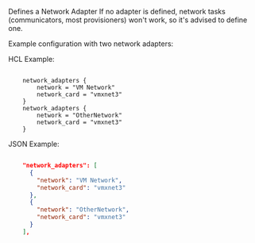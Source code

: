 <!-- Code generated from the comments of the NIC struct in builder/vsphere/iso/step_create.go; DO NOT EDIT MANUALLY -->

Defines a Network Adapter
If no adapter is defined, network tasks (communicators, most provisioners) won't work, so it's advised to define one.

Example configuration with two network adapters:

HCL Example:

```hcl

	network_adapters {
	    network = "VM Network"
	    network_card = "vmxnet3"
	}
	network_adapters {
	    network = "OtherNetwork"
	    network_card = "vmxnet3"
	}

```

JSON Example:

```json

	"network_adapters": [
	  {
	    "network": "VM Network",
	    "network_card": "vmxnet3"
	  },
	  {
	    "network": "OtherNetwork",
	    "network_card": "vmxnet3"
	  }
	],

```

<!-- End of code generated from the comments of the NIC struct in builder/vsphere/iso/step_create.go; -->
